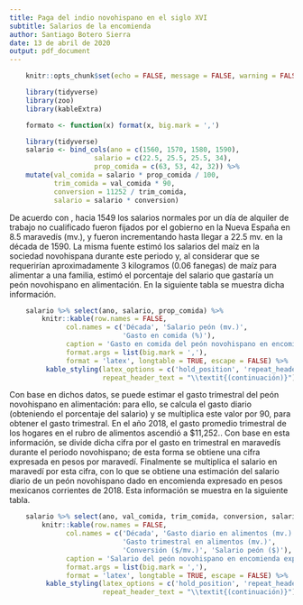 ```yaml
---
title: Paga del indio novohispano en el siglo XVI
subtitle: Salarios de la encomienda
author: Santiago Botero Sierra
date: 13 de abril de 2020
output: pdf_document
---
```


```r
    knitr::opts_chunk$set(echo = FALSE, message = FALSE, warning = FALSE)

    library(tidyverse)
    library(zoo)
    library(kableExtra)

    formato <- function(x) format(x, big.mark = ',')

    library(tidyverse)
    salario <- bind_cols(ano = c(1560, 1570, 1580, 1590),
                     salario = c(22.5, 25.5, 25.5, 34),
                     prop_comida = c(63, 53, 42, 32)) %>%
    mutate(val_comida = salario * prop_comida / 100,
           trim_comida = val_comida * 90,
           conversion = 11252 / trim_comida,
           salario = salario * conversion)
```

De acuerdo con \citeauthor{art:encomienda}, hacia 1549 los salarios normales por
un día de alquiler de trabajo no cualificado fueron fijados por el gobierno en
la Nueva España en 8.5 maravedís (mv.), y fueron incrementando hasta llegar a
22.5 mv. en la década de 1590. La misma fuente estimó los salarios del maíz en
la sociedad novohispana durante este periodo y, al considerar que se requerirían
aproximadamente 3 kilogramos (0.06 fanegas) de maíz para alimentar a una
familia, estimó el porcentaje del salario que gastaría un peón novohispano en
alimentación.\autocite[45--47, 55--56]{art:encomienda} En la siguiente tabla se
muestra dicha información.

```r
    salario %>% select(ano, salario, prop_comida) %>%
        knitr::kable(row.names = FALSE,
              col.names = c('Década', 'Salario peón (mv.)',
                            'Gasto en comida (%)'),
              caption = 'Gasto en comida del peón novohispano en encomienda',
              format.args = list(big.mark = ','),
              format = 'latex', longtable = TRUE, escape = FALSE) %>%
         kable_styling(latex_options = c('hold_position', 'repeat_header'),
                       repeat_header_text = "\\textit{(continuación)}")
```

Con base en dichos datos, se puede estimar el gasto trimestral del peón
novohispano en alimentación: para ello, se calcula el gasto diario (obteniendo
el porcentaje del salario) y se multiplica este valor por 90, para obtener el
gasto trimestral. En el año 2018, el gasto promedio trimestral de los hogares
en el rubro de alimentos ascendió a $11,252.\autocite{web:enoe}. Con base en
esta información, se divide dicha cifra por el gasto en trimestral en maravedís
durante el periodo novohispano; de esta forma se obtiene una cifra expresada en
pesos por maravedí. Finalmente se multiplica el salario en maravedí por esta
cifra, con lo que se obtiene una estimación del salario diario de un peón
novohispano dado en encomienda expresado en pesos mexicanos corrientes de 2018.
Esta información se muestra en la siguiente tabla.

```r
    salario %>% select(ano, val_comida, trim_comida, conversion, salario) %>%
        knitr::kable(row.names = FALSE,
              col.names = c('Década', 'Gasto diario en alimentos (mv.)',
                            'Gasto trimestral en alimentos (mv.)',
                            'Conversión ($/mv.)', 'Salario peón ($)'),
              caption = 'Salario del peón novohispano en encomienda expresado en pesos mexicanos corrientes de 2018 con base en el gasto de los hogares en alimentación',
              format.args = list(big.mark = ','),
              format = 'latex', longtable = TRUE, escape = FALSE) %>%
         kable_styling(latex_options = c('hold_position', 'repeat_header'),
                       repeat_header_text = "\\textit{(continuación)}")
```
